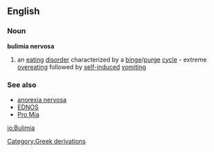 ==English==
===Noun===
'''bulimia nervosa'''
{{wikipedia}}
# an [[eating]] [[disorder]] characterized by a [[binge]]/[[purge]] [[cycle]] - extreme [[overeating]] followed by [[self-induced]] [[vomiting]]

===See also===
*[[anorexia nervosa]]
*[[EDNOS]]
*[[Pro Mia]]
[[Category:Greek derivations]]

[[io:Bulimia]]